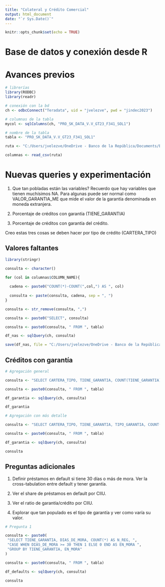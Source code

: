 ```yaml
---
title: "Colateral y Crédito Comercial"
output: html_document
date: "`r Sys.Date()`"
---
```


```r

knitr::opts_chunk$set(echo = TRUE)

```

# Base de datos y conexión desde R

# Avances previos

```r

# librerías
library(RODBC)
library(readr)

# conexión con la bd
ch <- odbcConnect("Teradata", uid = "jvelezve", pwd = "jindec2023")

# columnas de la tabla
mycol <- sqlColumns(ch, "PRO_SK_DATA_V.V_GT23_F341_SOL1")

# nombre de la tabla
tabla <- "PRO_SK_DATA_V.V_GT23_F341_SOL1"

```

```r

ruta <- "C:/Users/jvelezve/OneDrive - Banco de la República/Documents/Bancos/Felipe and Rebecca/output/columnas341.csv"

columnas <- read_csv(ruta)

```

# Nuevas queries y experimentación

  1. Que tan pobladas están las variables? Recuerdo que hay variables que tienen muchísimos NA. Para algunas puede ser normal como VALOR_GARANTIA_ME que mide el valor de la garantía denominada en moneda extranjera.

  2. Porcentaje de créditos con garantía (TIENE_GARANTIA)

  3. Porcentaje de créditos con garantía del crédito.

Creo estas tres cosas se deben hacer por tipo de crédito (CARTERA_TIPO)

## Valores faltantes

```r
library(stringr)

consulta <- character()

for (col in columnas$COLUMN_NAME){
  
  cadena <- paste0("COUNT(*)-COUNT(",col,") AS ", col)
  
  consulta <- paste(consulta, cadena, sep = ", ")
}

consulta <- str_remove(consulta, ",")

consulta <- paste0("SELECT", consulta)

consulta <- paste0(consulta, " FROM ", tabla)

df_nas <- sqlQuery(ch, consulta)

save(df_nas, file = "C:/Users/jvelezve/OneDrive - Banco de la República/Documents/Bancos/Felipe and Rebecca/output/Nas_by_col.rdata")

```

## Créditos con garantía

```r

# Agregación general

consulta <- "SELECT CARTERA_TIPO, TIENE_GARANTIA, COUNT(TIENE_GARANTIA) AS N_REG GROUP BY CARTERA_TIPO, TIENE_GARANTIA"

consulta <- paste0(consulta, " FROM ", tabla)

df_garantia <- sqlQuery(ch, consulta)

df_garantia

```

```r

# Agregación con más detalle

consulta <- "SELECT CARTERA_TIPO, TIENE_GARANTIA, TIPO_GARANTIA, COUNT(TIENE_GARANTIA) AS N_REG GROUP BY CARTERA_TIPO, TIENE_GARANTIA, TIPO_GARANTIA"

consulta <- paste0(consulta, " FROM ", tabla)

df_garantia <- sqlQuery(ch, consulta)

consulta

```


## Preguntas adicionales

  1. Definir préstamos en default si tiene 30 días o más de mora. Ver la cross-tabulation entre default y tener garantía.

  2. Ver el share de préstamos en default por CIIU.
  
  3. Ver el ratio de garantía/crédito por CIIU. 
  
  4. Explorar que tan populado es el tipo de garantía y ver como varía su valor. 

```r

# Pregunta 1

consulta <- paste0(
 "SELECT TIENE_GARANTIA, DIAS_DE_MORA, COUNT(*) AS N_REG, ",
 "CASE WHEN DIAS_DE_MORA >= 30 THEN 1 ELSE 0 END AS EN_MORA ",
 "GROUP BY TIENE_GARANTIA, EN_MORA"
)

consulta <- paste0(consulta, " FROM ", tabla)

df_defaults <- sqlQuery(ch, consulta)

consulta

```
